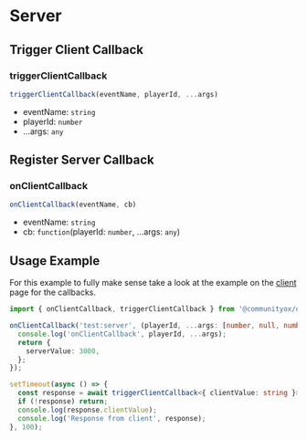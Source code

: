 # Server

## Trigger Client Callback

### triggerClientCallback

```ts
triggerClientCallback(eventName, playerId, ...args)
```

- eventName: `string`
- playerId: `number`
- ...args: `any`

## Register Server Callback

### onClientCallback

```ts
onClientCallback(eventName, cb)
```

* eventName: `string`
* cb: `function`(playerId: `number`, ...args: `any`)

## Usage Example

For this example to fully make sense take a look at the example on the [client](./Client#usage-example) page for the callbacks.

```ts
import { onClientCallback, triggerClientCallback } from '@communityox/ox_lib/server';
```

```ts
onClientCallback('test:server', (playerId, ...args: [number, null, number, null, null, number]) => {
  console.log('onClientCallback', playerId, ...args);
  return {
    serverValue: 3000,
  };
});
```

```ts
setTimeout(async () => {
  const response = await triggerClientCallback<{ clientValue: string }>('test:client', 1, [1, null, 3, null, null, 6])
  if (!response) return;
  console.log(response.clientValue);
  console.log('Response from client', response);
}, 100);
```
